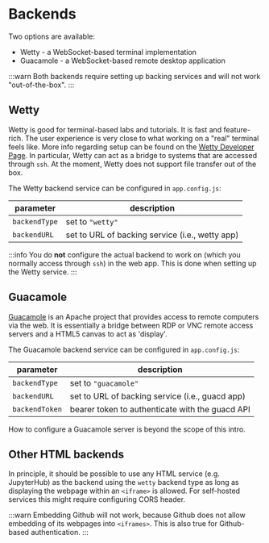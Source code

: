 
# Backends

Two options are available:

- Wetty - a WebSocket-based terminal implementation
- Guacamole - a WebSocket-based remote desktop application

:::warn
Both backends require setting up backing services and will not work "out-of-the-box".
:::

## Wetty

Wetty is good for terminal-based labs and tutorials. It is fast and feature-rich. The user experience is very close
to what working on a "real" terminal feels like. More info regarding setup can be found on the 
[Wetty Developer Page](https://github.com/butlerx/wetty). In particular, Wetty can act as a bridge to systems that 
are accessed through `ssh`. At the moment, Wetty does not support file transfer out of the box.

The Wetty backend service can be configured in `app.config.js`:

| parameter     | description                                     |
| ------------- | ----------------------------------------------- |
| `backendType` | set to `"wetty"`                                |
| `backendURL`  | set to URL of backing service (i.e., wetty app) |

:::info
You do **not** configure the actual backend to work on (which you normally access through `ssh`) in the web app.
This is done when setting up the Wetty service.
:::

## Guacamole

[Guacamole](https://guacamole.apache.org) is an Apache project that provides access 
to remote computers via the web. It is essentially a bridge between RDP or VNC remote 
access servers and a HTML5 canvas to act as 'display'.

The Guacamole backend service can be configured in `app.config.js`:

| parameter     | description                                     |
| ------------- | ----------------------------------------------- |
| `backendType` | set to `"guacamole"`                            |
| `backendURL`  | set to URL of backing service (i.e., guacd app) |
| `backendToken`| bearer token to authenticate with the guacd API |

How to configure a Guacamole server is beyond the scope of this intro.

## Other HTML backends

In principle, it should be possible to use any HTML service (e.g. JupyterHub) as the 
backend using the `wetty` backend type as long as displaying the webpage within 
an `<iframe>` is allowed. For self-hosted services this might require configuring CORS 
header. 

:::warn
Embedding Github will not work, because Github does not allow embedding of its
webpages into `<iframes>`. This is also true for Github-based authentication. 
:::